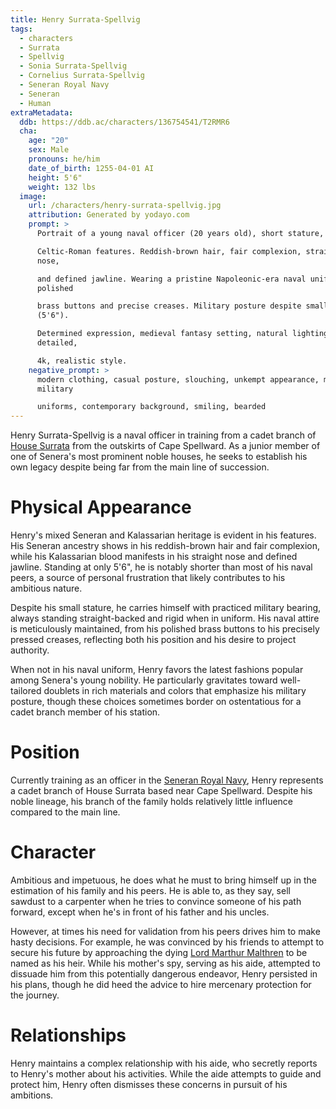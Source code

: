 ```yaml
---
title: Henry Surrata-Spellvig
tags:
  - characters
  - Surrata
  - Spellvig
  - Sonia Surrata-Spellvig
  - Cornelius Surrata-Spellvig
  - Seneran Royal Navy
  - Seneran
  - Human
extraMetadata:
  ddb: https://ddb.ac/characters/136754541/T2RMR6
  cha:
    age: "20"
    sex: Male
    pronouns: he/him
    date_of_birth: 1255-04-01 AI
    height: 5'6"
    weight: 132 lbs
  image:
    url: /characters/henry-surrata-spellvig.jpg
    attribution: Generated by yodayo.com
    prompt: >
      Portrait of a young naval officer (20 years old), short stature, mixed 

      Celtic-Roman features. Reddish-brown hair, fair complexion, straight Roman
      nose, 

      and defined jawline. Wearing a pristine Napoleonic-era naval uniform with
      polished 

      brass buttons and precise creases. Military posture despite small frame
      (5'6"). 

      Determined expression, medieval fantasy setting, natural lighting, highly
      detailed, 

      4k, realistic style.
    negative_prompt: >
      modern clothing, casual posture, slouching, unkempt appearance, modern
      military 

      uniforms, contemporary background, smiling, bearded
---
```


Henry Surrata-Spellvig is a naval officer in training from a cadet branch of
[House Surrata](/families/surrata/) from the outskirts of Cape Spellward.
As a junior member of one of Senera's most prominent noble houses, he seeks to
establish his own legacy despite being far from the main line of succession.

# Physical Appearance

Henry's mixed Seneran and Kalassarian heritage is evident in his features. His
Seneran ancestry shows in his reddish-brown hair and fair complexion, while his
Kalassarian blood manifests in his straight nose and defined jawline. Standing
at only 5'6", he is notably shorter than most of his naval peers, a source of
personal frustration that likely contributes to his ambitious nature.

Despite his small stature, he carries himself with practiced military bearing,
always standing straight-backed and rigid when in uniform. His naval attire is
meticulously maintained, from his polished brass buttons to his precisely
pressed creases, reflecting both his position and his desire to project
authority.

When not in his naval uniform, Henry favors the latest fashions popular among
Senera's young nobility. He particularly gravitates toward well-tailored
doublets in rich materials and colors that emphasize his military posture,
though these choices sometimes border on ostentatious for a cadet branch member
of his station.

# Position

Currently training as an officer in the
[Seneran Royal Navy](/organizations/seneran-royal-navy/), Henry represents
a cadet branch of House Surrata based near Cape Spellward. Despite his noble
lineage, his branch of the family holds relatively little influence compared to
the main line.

# Character

Ambitious and impetuous, he does what he must to bring himself up in the
estimation of his family and his peers. He is able to, as they say, sell sawdust
to a carpenter when he tries to convince someone of his path forward, except
when he's in front of his father and his uncles.

However, at times his need for validation from his peers drives him to make
hasty decisions. For example, he was convinced by his friends to attempt to
secure his future by approaching the dying
[Lord Marthur Malthren](/characters/marthur-malthren/) to be named as his heir. While
his mother's spy, serving as his aide, attempted to dissuade him from this
potentially dangerous endeavor, Henry persisted in his plans, though he did heed
the advice to hire mercenary protection for the journey.

# Relationships

Henry maintains a complex relationship with his aide, who secretly reports to
Henry's mother about his activities. While the aide attempts to guide and
protect him, Henry often dismisses these concerns in pursuit of his ambitions.
